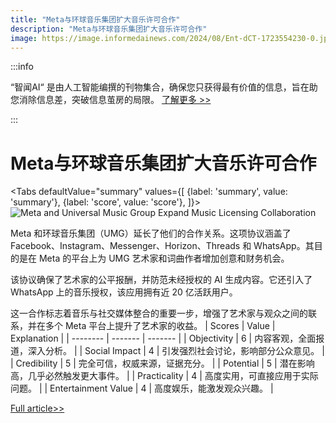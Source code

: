 ```yaml
---
title: "Meta与环球音乐集团扩大音乐许可合作"
description: "Meta与环球音乐集团扩大音乐许可合作"
image: https://image.informedainews.com/2024/08/Ent-dCT-1723554230-0.jpg
---
```



:::info

“智闻AI“ 是由人工智能编撰的刊物集合，确保您只获得最有价值的信息，旨在助您消除信息差，突破信息茧房的局限。  [了解更多 >>](/)

:::

# Meta与环球音乐集团扩大音乐许可合作


<Tabs
	defaultValue="summary"
	values={[
	{label: 'summary', value: 'summary'},
	{label: 'score', value: 'score'},
]}>
<TabItem value="summary">
<img
  src="https://image.informedainews.com/2024/08/Ent-dCT-1723554230-0.jpg"
  alt="Meta and Universal Music Group Expand Music Licensing Collaboration"
/>



Meta 和环球音乐集团（UMG）延长了他们的合作关系。这项协议涵盖了 Facebook、Instagram、Messenger、Horizon、Threads 和 WhatsApp。其目的是在 Meta 的平台上为 UMG 艺术家和词曲作者增加创意和财务机会。

该协议确保了艺术家的公平报酬，并防范未经授权的 AI 生成内容。它还引入了 WhatsApp 上的音乐授权，该应用拥有近 20 亿活跃用户。

这一合作标志着音乐与社交媒体整合的重要一步，增强了艺术家与观众之间的联系，并在多个 Meta 平台上提升了艺术家的收益。
</TabItem>
<TabItem value="score">
	| Scores     | Value   | Explanation |
	| -------- | ------- | ------- |
	| Objectivity  | 6    | 内容客观，全面报道，深入分析。    |
	| Social Impact | 4     | 引发强烈社会讨论，影响部分公众意见。    |
	| Credibility    | 5    | 完全可信，权威来源，证据充分。    |
	| Potential    | 5    | 潜在影响高，几乎必然触发更大事件。    |
	| Practicality    | 4    | 高度实用，可直接应用于实际问题。    |
	| Entertainment Value    | 4    | 高度娱乐，能激发观众兴趣。    |
</TabItem>
</Tabs>

[Full article>>](https://www.cnbeta.com.tw/articles/music/1441929.htm)
